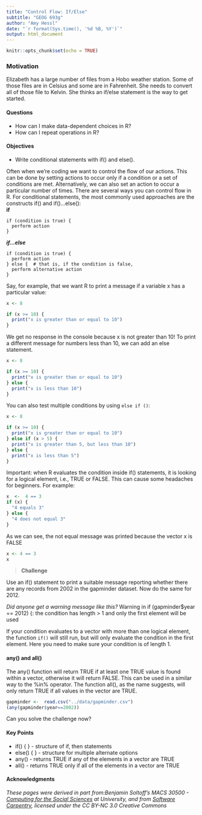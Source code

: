 ```yaml
---
title: "Control Flow: If/Else"
subtitle: "GEOG 693g"
author: "Amy Hessl"
date: "`r format(Sys.time(), '%d %B, %Y')`"
output: html_document
---
```


```r
knitr::opts_chunk$set(echo = TRUE)
```

### Motivation
Elizabeth has a large number of files from a Hobo weather station.  Some of those files are in Celsius and some are in Fahrenheit.  She needs to convert all of those file to Kelvin.  She thinks an if/else statement is the way to get started.

#### Questions
*	How can I make data-dependent choices in R?
*	How can I repeat operations in R?

#### Objectives
*	Write conditional statements with if() and else().

Often when we’re coding we want to control the flow of our actions. This can be done by setting actions to occur only if a condition or a set of conditions are met. Alternatively, we can also set an action to occur a particular number of times.
There are several ways you can control flow in R. For conditional statements, the most commonly used approaches are the constructs if() and if()...else():  
**if**
```
if (condition is true) {
  perform action
}
```
***if...else***
```
if (condition is true) {
  perform action
} else {  # that is, if the condition is false,
  perform alternative action
}
```

Say, for example, that we want R to print a message if a variable x has a particular value:
```r
x <- 8

if (x >= 10) {
  print("x is greater than or equal to 10")
}
```

We get no response in the console because x is not greater than 10! To print a different message for numbers less than 10, we can add an else statement.
```r
x <- 8

if (x >= 10) {
  print("x is greater than or equal to 10")
} else {
  print("x is less than 10")
}
```

You can also test multiple conditions by using `else if ()`:  
```r
x <- 8

if (x >= 10) {
  print("x is greater than or equal to 10")
} else if (x > 5) {
  print("x is greater than 5, but less than 10")
} else {
  print("x is less than 5")
}
```
Important: when R evaluates the condition inside if() statements, it is looking for a logical element, i.e., TRUE or FALSE. This can cause some headaches for beginners. For example:
```r
x  <-  4 == 3
if (x) {
  "4 equals 3"
} else {
  "4 does not equal 3"          
}
```

As we can see, the not equal message was printed because the vector x is FALSE
```r
x <- 4 == 3
x
```

>__Challenge__

Use an if() statement to print a suitable message reporting whether there are any records from 2002 in the gapminder dataset. Now do the same for 2012.

*Did anyone get a warning message like this?*
Warning in if (gapminder$year == 2012) {: the condition has length > 1 and
only the first element will be used

If your condition evaluates to a vector with more than one logical element, the function `if()` will still run, but will only evaluate the condition in the first element. Here you need to make sure your condition is of length 1.

#### any() and all()
The any() function will return TRUE if at least one TRUE value is found within a vector, otherwise it will return FALSE. This can be used in a similar way to the %in% operator. The function all(), as the name suggests, will only return TRUE if all values in the vector are TRUE.

```r
gapminder <-  read.csv("../data/gapminder.csv")
(any(gapminder$year==2002)) 
```
Can you solve the challenge now?

#### Key Points 
* if() { } - structure of if, then statements  
* else() { }  - structure for multiple alternate options  
* any()  - returns TRUE if any of the elements in a vector are TRUE  
* all()  - returns TRUE only if all of the elements in a vector are TRUE  

#### __Acknowledgments__
_These pages were derived in part from:Benjamin Soltoff's MACS 30500 - [Computing for the Social Sciences](https://cfss.uchicago.edu/) at University, and from [Software Carpentry](software-carpentry.org), licensed under the CC BY-NC 3.0 Creative Commons_
